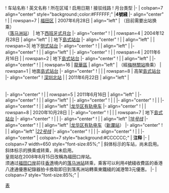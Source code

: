 {{start box}}
! 车站名称{{ref label|Line_4_Table|1|1↑}}
! 英文名称
! 所在区域
! 启用日期
! 接驳线路{{ref label|Line_4_Table|2|2↑}}
! 月台类型
|-
| colspan=7 align="center" style="background:{{深圳地铁色彩|4}};color:#FFFFFF;" |'''4號綫'''
|- align="center"
! {{站|福田口岸}}{{ref label|Line_4_Table|3|3↑}}
| {{lang|en|Futian Checkpoint}}
| rowspan=7 | [[福田区]]
| 2007年6月28日
| align="left" | {{深圳地鐵|10|c}}（目前需要出站换乘）<br/><!-- 注释出：[[File:MTR logo.svg|19x16px|港铁]] -->{{港铁路线标志|EAL|SL}}（[[落马洲站]]）{{ref label|Line_4_Table|4|4↑}}
| 地下[[西班牙式月台布局|西班牙式月台]]
|- align="center"
! {{站|福民}}
| {{lang|en|Fumin}}
| rowspan=4 | 2004年12月28日
| align="left" | {{深圳地鐵|7|c}} {{深圳地鐵|10|c}}
| 地下[[島式站台]]
|- align="center"
! {{站|会展中心||深圳}}
| {{lang|en|Convention & Exhibition Center}}
| align="left" | {{深圳地鐵|1|c}}
| rowspan=3| 地下[[侧式站台]]
|- align="center"
! {{站|市民中心||深圳}}
| {{lang|en|Civic Center}}
| align="left" | {{换乘深圳地铁2-8号线}}
|- align="center"
! {{站|少年宫}}
| {{lang|en|Children's Palace}}
| align="left" | {{深圳地鐵|3|c}}
|- align="center"
! {{站|莲花北}}
| {{lang|en|Lianhua North}}
| rowspan=4 | 2011年6月16日
|
| rowspan=2 | 地下[[島式站台]]
|- align="center"
! {{站|上梅林}}
| {{lang|en|Shangmeilin}}
| align="left" | {{深圳地鐵|9|c}}
|- align="center"
! {{站|民乐||深圳}}
| {{lang|en|Minle}}
| rowspan=16 | [[龍華區 (深圳市)|龍華區]]
| align="left" | （經[[梅林關站]]換乘{{深圳地鐵|6|c}}）
| rowspan=1 | 地面[[島式站台]]
|- align="center"
! {{站|白石龙}}
| {{lang|en|Baishilong}}
| 
| rowspan=8 | 高架[[島式站台]]
|- align="center"
! [[深圳北站]]
| {{lang|en|Shenzhen North Station}}
| 2011年6月22日
| align="left" | {{深圳地鐵|5|c}} {{深圳地鐵|6|c}}<br /> {{中国铁路名|广深港高速铁路}} <br>{{中国铁路名|厦深铁路}} <br>''{{中国铁路名|深惠城际铁路}}''
|- align="center"
! {{站|紅山||深圳}}
| {{lang|en|Hongshan}}
| rowspan=5 | 2011年6月16日
| align="left" | {{深圳地鐵|6|c}}
|- align="center"
! {{站|上塘}}
| {{lang|en|Shangtang}}
| align="left" | 
|- align="center"
! {{站|龙胜}}
| {{lang|en|Longsheng}}
|''{{中国铁路名|深大城际铁路}}''
|- align="center"
! {{站|龙华||深圳市}}
| {{lang|en|Longhua}}
| 
|- align="center"
! {{站|清湖||地铁}}
| {{lang|en|Qinghu}}
| align="left" |[[龙华区有轨电车]] 
|- align="center"
! {{站|清湖北}}
| {{lang|en|Qinghu North}}
| rowspan=8 | 2020年10月28日
|
|- align="center"
! {{站|竹村||中國}}
| {{lang|en|Zhucun}}
|
| rowspan=7 | 地下[[島式站台]]
|- align="center"
! {{站|茜坑}}
| {{lang|en|Xikeng}}
|
|- align="center"
! {{站|長湖}}
| {{lang|en|Changhu}}
| align="left" |''[[深圳地铁18号线|18号线]]''
|- align="center"
! {{站|观澜}}
| {{lang|en|Guanlan}}
| align="left" |[[龙华区有轨电车]]（[[新瀾站]]）
|- align="center"
! {{站|松元厦}}
| {{lang|en|Songyuanxia}}
| align="left" |''[[深圳地铁22号线|22号线]]''
|- align="center"
! {{站|观澜湖}}
| {{lang|en|Mission Hills}}
|
|- align="center"
! {{站|牛湖}}
| {{lang|en|Niuhu}}
|
|- align="center"
| colspan=7 style="background:#CCCCCC;" | '''注释'''
|-
| colspan=7 width=650 style="font-size:85%;" | {{note label|Line_4_Table|1|1↑}}斜体标示的车站，尚未启用。<br />{{note label|Line_4_Table|2|2↑}}斜体标示的换乘或转乘，尚未启用。<br />{{note label|Line_4_Table|3|3↑}}皇崗站在2008年8月15日改稱為福田口岸站。<br />{{note label|Line_4_Table|4|4↑}}须通过[[福田口岸]]前往[[香港]]境内的[[落马洲站]]转乘，乘客可以利用4號綫收費區的香港八達通優惠紀錄器拍卡換取即日到落馬洲站轉乘東鐵綫的減港幣3元優惠。
|-
| colspan=7 style="font-size:85%;" | <div style="text-align: right;">{{Tnavbar|深圳地铁4号线车站列表|mini=1}}</div>
{{end box}}<noinclude>
[[Category:深圳地铁车站列表模板|表]]
</noinclude>